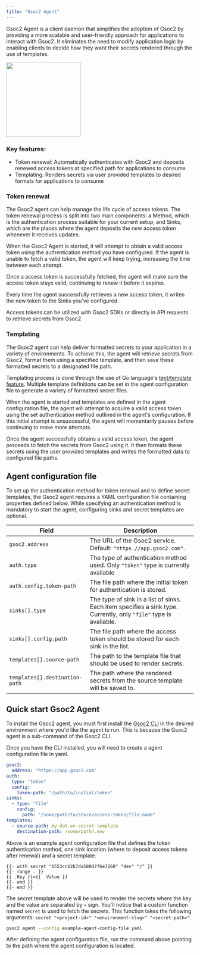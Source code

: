 ```yaml
---
title: "Gsoc2 Agent"
---
```


Gsoc2 Agent is a client daemon that simplifies the adoption of Gsoc2 by providing a more scalable and user-friendly approach for applications to interact with Gsoc2.
It eliminates the need to modify application logic by enabling clients to decide how they want their secrets rendered through the use of templates.

<img height="200" src="../images/agent/gsoc2-agent-diagram.png" />

### Key features:
- Token renewal: Automatically authenticates with Gsoc2 and deposits renewed access tokens at specified path for applications to consume
- Templating: Renders secrets via user provided templates to desired formats for applications to consume

### Token renewal
The Gsoc2 agent can help manage the life cycle of access tokens. The token renewal process is split into two main components: a Method, which is the authentication process suitable for your current setup, and Sinks, which are the places where the agent deposits the new access token whenever it receives updates.

When the Gsoc2 Agent is started, it will attempt to obtain a valid access token using the authentication method you have configured. If the agent is unable to fetch a valid token, the agent will keep trying, increasing the time between each attempt. 

Once a access token is successfully fetched, the agent will make sure the access token stays valid, continuing to renew it before it expires.

Every time the agent successfully retrieves a new access token, it writes the new token to the Sinks you've configured.

<Info>
  Access tokens can be utilized with Gsoc2 SDKs or directly in API requests to retrieve secrets from Gsoc2
</Info>

### Templating
The Gsoc2 agent can help deliver formatted secrets to your application in a variety of environments. To achieve this, the agent will retrieve secrets from Gsoc2, format them using a specified template, and then save these formatted secrets to a designated file path. 

Templating process is done through the use of Go language's [text/template feature](https://pkg.go.dev/text/template). Multiple template definitions can be set in the agent configuration file to generate a variety of formatted secret files.

When the agent is started and templates are defined in the agent configuration file, the agent will attempt to acquire a valid access token using the set authentication method outlined in the agent's configuration. 
If this initial attempt is unsuccessful, the agent will momentarily pauses before continuing to make more attempts.

Once the agent successfully obtains a valid access token, the agent proceeds to fetch the secrets from Gsoc2 using it. 
It then formats these secrets using the user provided templates and writes the formatted data to configured file paths.

## Agent configuration file 

To set up the authentication method for token renewal and to define secret templates, the Gsoc2 agent requires a YAML configuration file containing properties defined below. 
While specifying an authentication method is mandatory to start the agent, configuring sinks and secret templates are optional.

| Field                        | Description |
| ---------------------------- | ----------- |
| `gsoc2.address`          | The URL of the Gsoc2 service. Default: `"https://app.gsoc2.com"`. |
| `auth.type`                  | The type of authentication method used. Only `"token"` type is currently available |
| `auth.config.token-path`     | The file path where the initial token for authentication is stored.  |
| `sinks[].type`               | The type of sink in a list of sinks. Each item specifies a sink type. Currently, only `"file"` type is available. |
| `sinks[].config.path`        | The file path where the access token should be stored for each sink in the list. |
| `templates[].source-path`    | The path to the template file that should be used to render secrets. |
| `templates[].destination-path` | The path where the rendered secrets from the source template will be saved to. |


## Quick start Gsoc2 Agent
To install the Gsoc2 agent, you must first install the [Gsoc2 CLI](../cli/overview) in the desired environment where you'd like the agent to run. This is because the Gsoc2 agent is a sub-command of the Gsoc2 CLI.

Once you have the CLI installed, you will need to create a agent configuration file in yaml. 

```yaml example-agent-config-file.yaml
gsoc2:
  address: "https://app.gsoc2.com"
auth:
  type: "token"
  config:
    token-path: "/path/to/initial/token"
sinks:
  - type: "file"
    config:
      path: "/some/path/to/store/access-token/file-name"
templates:
  - source-path: my-dot-ev-secret-template
    destination-path: /some/path/.env
```

Above is an example agent configuration file that defines the token authentication method, one sink location (where to deposit access tokens after renewal) and a secret template. 


```text my-dot-ev-secret-template
{{- with secret "6553ccb2b7da580d7f6e7260" "dev" "/" }}
{{- range . }}
{{ .Key }}={{ .Value }}
{{- end }}
{{- end }}
```

The secret template above will be used to render the secrets where the key and the value are separated by `=` sign. You'll notice that a custom function named `secret` is used to fetch the secrets. 
This function takes the following arguments: `secret "<project-id>" "<environment-slug>" "<secret-path>"`. 

```bash 
gsoc2 agent --config example-agent-config-file.yaml
```

After defining the agent configuration file, run the command above pointing to the path where the agent configuration is located. 
